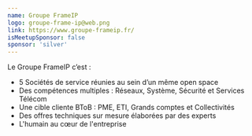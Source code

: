 ```yaml
---
name: Groupe FrameIP
logo: groupe-frame-ip@web.png
link: https://www.groupe-frameip.fr/
isMeetupSponsor: false
sponsor: 'silver'
---
```


Le Groupe FrameIP c’est :

- 5 Sociétés de service réunies au sein d’un même open space
- Des compétences multiples : Réseaux, Système, Sécurité et Services Télécom
- Une cible cliente BToB : PME, ETI, Grands comptes et Collectivités
- Des offres techniques sur mesure élaborées par des experts
- L'humain au cœur de l'entreprise